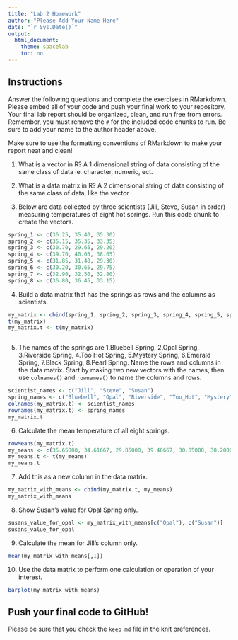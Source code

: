 ```yaml
---
title: "Lab 2 Homework"
author: "Please Add Your Name Here"
date: "`r Sys.Date()`"
output:
  html_document:
    theme: spacelab
    toc: no
---
```


## Instructions
Answer the following questions and complete the exercises in RMarkdown. Please embed all of your code and push your final work to your repository. Your final lab report should be organized, clean, and run free from errors. Remember, you must remove the `#` for the included code chunks to run. Be sure to add your name to the author header above.  

Make sure to use the formatting conventions of RMarkdown to make your report neat and clean!  

1. What is a vector in R?  A 1 dimensional string of data consisting of the same class of data ie. character, numeric, ect.

2. What is a data matrix in R?  A 2 dimensional string of data consisting of the same class of data, like the vector

3. Below are data collected by three scientists (Jill, Steve, Susan in order) measuring temperatures of eight hot springs. Run this code chunk to create the vectors.  
```r
spring_1 <- c(36.25, 35.40, 35.30)
spring_2 <- c(35.15, 35.35, 33.35)
spring_3 <- c(30.70, 29.65, 29.20)
spring_4 <- c(39.70, 40.05, 38.65)
spring_5 <- c(31.85, 31.40, 29.30)
spring_6 <- c(30.20, 30.65, 29.75)
spring_7 <- c(32.90, 32.50, 32.80)
spring_8 <- c(36.80, 36.45, 33.15)
```

4. Build a data matrix that has the springs as rows and the columns as scientists.  
```r
my_matrix <- cbind(spring_1, spring_2, spring_3, spring_4, spring_5, spring_6, spring_7, spring_8)
t(my_matrix)
my_matrix.t <- t(my_matrix)
```
```r

```
5. The names of the springs are 1.Bluebell Spring, 2.Opal Spring, 3.Riverside Spring, 4.Too Hot Spring, 5.Mystery Spring, 6.Emerald Spring, 7.Black Spring, 8.Pearl Spring. Name the rows and columns in the data matrix. Start by making two new vectors with the names, then use `colnames()` and `rownames()` to name the columns and rows.
```r
scientist_names <- c("Jill", "Steve", "Susan")
spring_names <- c("Bluebell", "Opal", "Riverside", "Too_Hot", "Mystery", "Emerald", "Black", "Pearl")
colnames(my_matrix.t) <- scientist_names
rownames(my_matrix.t) <- spring_names
my_matrix.t
```

6. Calculate the mean temperature of all eight springs.
```r
rowMeans(my_matrix.t)
my_means <- c(35.65000, 34.61667, 29.85000, 39.46667, 30.85000, 30.20000, 32.73333, 35.46667)
my_means.t <- t(my_means)
my_means.t
```

7. Add this as a new column in the data matrix. 
```r
my_matrix_with_means <- cbind(my_matrix.t, my_means)
my_matrix_with_means
```

8. Show Susan's value for Opal Spring only.
```r
susans_value_for_opal <- my_matrix_with_means[c("Opal"), c("Susan")]
susans_value_for_opal
```
9. Calculate the mean for Jill's column only.  
```r
mean(my_matrix_with_means[,1])
```

10. Use the data matrix to perform one calculation or operation of your interest.
```r
barplot(my_matrix_with_means)
```

## Push your final code to GitHub!
Please be sure that you check the `keep md` file in the knit preferences.  